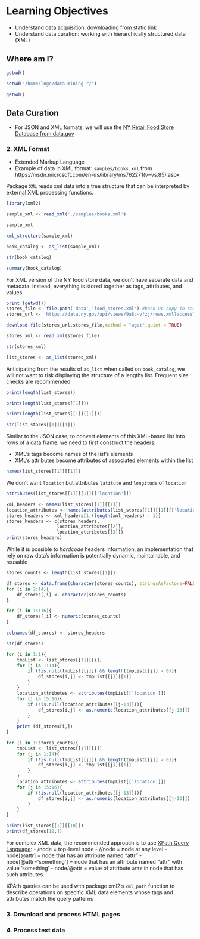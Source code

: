 
# Learning Objectives

- Understand data acquisition: downloading from static link
- Understand data curation: working with hierarchically structured data (XML)

## Where am I?


```r
getwd()
```


```r
setwd("/home/lngo/data-mining-r/")
```


```r
getwd()
```

## Data Curation

- For JSON and XML formats, we will use the [NY Retail Food Store Database from data.gov](https://catalog.data.gov/dataset/retail-food-stores/resource/498a7e81-ea0e-425c-bb8d-a4e36d619f81)


### 2. XML Format

- Extended Markup Language
- Example of data in XML format: `samples/books.xml` from https://msdn.microsoft.com/en-us/library/ms762271(v=vs.85).aspx

Package `XML` reads xml data into a tree structure that can be interpreted by external XML processing functions. 


```r
library(xml2)
```


```r
sample_xml <- read_xml('./samples/books.xml')
```


```r
sample_xml
```


```r
xml_structure(sample_xml)
```


```r
book_catalog <- as_list(sample_xml)
```


```r
str(book_catalog)
```


```r
summary(book_catalog)
```

For XML version of the NY food store data, we don't have separate data and metadata. Instead, everything is stored together as tags, attributes, and values


```r
print (getwd())
stores_file <- file.path('data','food_stores.xml') #back up copy in samples/food_stores.xml
stores_url <- 'https://data.ny.gov/api/views/9a8c-vfzj/rows.xml?accessType=DOWNLOAD'
```


```r
download.file(stores_url,stores_file,method = "wget",quiet = TRUE)
```


```r
stores_xml <- read_xml(stores_file)
```


```r
str(stores_xml)
```


```r
list_stores <- as_list(stores_xml)
```

Anticipating from the results of `as_list` when called on `book_catalog`, we will not want to risk displaying the structure of a lengthy list. Frequent size checks are recommended


```r
print(length(list_stores))
```


```r
print(length(list_stores[[1]]))
```


```r
print(length(list_stores[[1]][[1]]))
```


```r
str(list_stores[[1]][[1]])
```

Similar to the JSON case, to convert elements of this XML-based list into rows of a data frame, we need to first construct the headers:

- XML's tags become names of the list's elements
- XML's attributes become attributes of associated elements within the list


```r
names(list_stores[[1]][[1]])
```

We don't want `location` but attributes `latitute` and `longitude` of `location`


```r
attributes(list_stores[[1]][[1]][['location']])
```


```r
xml_headers <- names(list_stores[[1]][[1]])
location_attributes <- names(attributes(list_stores[[1]][[1]][['location']]))
stores_headers <- xml_headers[1:(length(xml_headers) - 1)]
stores_headers <- c(stores_headers,
                   location_attributes[[2]],
                   location_attributes[[3]])
print(stores_headers)
```

While it is possible to *hardcode* headers information, an implementation that rely on raw data's information is potentially dynamic, maintainable, and reusable


```r
stores_counts <- length(list_stores[[1]])

df_stores <- data.frame(character(stores_counts), stringsAsFactors=FALSE)
for (i in 2:14){
    df_stores[,i] <- character(stores_counts)
}

for (i in 15:16){
    df_stores[,i] <- numeric(stores_counts)
}

colnames(df_stores) <- stores_headers
```


```r
str(df_stores)
```


```r
for (i in 1:1){
    tmpList <- list_stores[[1]][[i]]
    for (j in 1:14){
        if (!is.null(tmpList[[j]]) && length(tmpList[[j]] > 0)){
            df_stores[i,j] <- tmpList[[j]][[1]]
        }
    }
    location_attributes <- attributes(tmpList[['location']])
    for (j in 15:16){
        if (!is.null(location_attributes[[j-13]])){
            df_stores[i,j] <- as.numeric(location_attributes[[j-13]])
        }
    }
    print (df_stores[i,])
}
```


```r
for (i in 1:stores_counts){
    tmpList <- list_stores[[1]][[i]]
    for (j in 1:14){
        if (!is.null(tmpList[[j]]) && length(tmpList[[j]] > 0)){
            df_stores[i,j] <- tmpList[[j]][[1]]
        }
    }
    location_attributes <- attributes(tmpList[['location']])
    for (j in 15:16){
        if (!is.null(location_attributes[[j-13]])){
            df_stores[i,j] <- as.numeric(location_attributes[[j-13]])
        }
    }
}
```


```r
print(list_stores[[1]][[10]])
print(df_stores[10,])
```

For complex XML data, the recommended approach is to use [XPath Query Language](https://en.wikipedia.org/wiki/XPath):
- /node = top-level node
- //node = node at any level
- node[@attr] = node that has an attribute named "attr"
- node[@attr='something'] = node that has an attribute named "attr" with value 'something'
- node/@attr = value of attribute `attr` in node that has such attributes. 

XPAth queries can be used with package xml2's `xml_path` function to describe operations on specific XML data elements whose tags and attributes match the query patterns

### 3. Download and process HTML pages

### 4. Process text data
